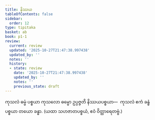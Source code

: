 ```yaml
---
title: နိဿယ
tableOfContents: false
sidebar:
  order: 12
type: tipitaka
basket: ab
book: p1-1
review:
  current: review
  updated: '2025-10-27T21:47:38.997438'
  updated_by: ''
  notes: ''
  history:
  - state: review
    date: '2025-10-27T21:47:38.997438'
    updated_by: ''
    notes: ''
    previous_state: draft
---
```



<ReviewStatus review={frontmatter.review} showDetails={true} />

<HypothesisAnnotation frontmatter={frontmatter} />

<DynamicBreadcrumb />

<Division number="122" book="p1-1" e="ch" v="36" p="43">

<Paragraph number="454" book="p1-1">
ကုသလံ ဓမ္မံ ပစ္စယာ ကုသလော ဓမ္မော ဥပ္ပဇ္ဇတိ နိဿယပစ္စယာ—  ကုသလံ ဧကံ ခန္ဓံ ပစ္စယာ တယော ခန္ဓာ.

</Paragraph>
</Division>

<Paragraph number="455" type="center" book="p1-1">
(ယထာ သဟဇာတပစ္စယံ, ဧဝံ ဝိတ္ထာရေတဗ္ဗံ.)
</Paragraph>